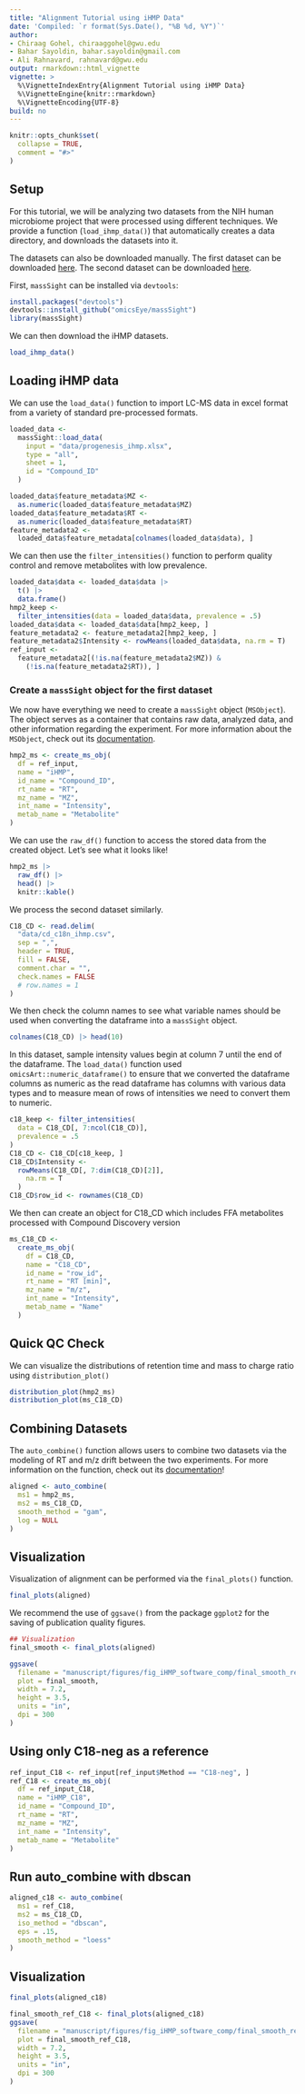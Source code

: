 ```yaml
---
title: "Alignment Tutorial using iHMP Data"
date: 'Compiled: `r format(Sys.Date(), "%B %d, %Y")`'
author:
- Chiraag Gohel, chiraaggohel@gwu.edu
- Bahar Sayoldin, bahar.sayoldin@gmail.com
- Ali Rahnavard, rahnavard@gwu.edu
output: rmarkdown::html_vignette
vignette: >
  %\VignetteIndexEntry{Alignment Tutorial using iHMP Data}
  %\VignetteEngine{knitr::rmarkdown}
  %\VignetteEncoding{UTF-8}
build: no
---
```


```r
knitr::opts_chunk$set(
  collapse = TRUE,
  comment = "#>"
)
```

## Setup

For this tutorial, we will be analyzing two datasets from the NIH human microbiome project that were processed using different techniques. We provide a function (`load_ihmp_data()`) that automatically creates a data directory, and downloads the datasets into it. 

The datasets can also be downloaded manually. The first dataset can be downloaded [here](https://gwu.box.com/shared/static/u5b2djx2sf1tq6gy3twz0x4hno1r4o58.xlsx). The second dataset can be downloaded [here](https://gwu.box.com/s/hrgfgmlllvzvmzbzyn8tolygel9brkkz). 

First, `massSight` can be installed via `devtools`:

```r
install.packages("devtools")
devtools::install_github("omicsEye/massSight")
library(massSight)
```

We can then download the iHMP datasets.

```r
load_ihmp_data()
```

## Loading iHMP data

We can use the `load_data()` function to import LC-MS data in excel format from a variety of standard pre-processed formats.

```r
loaded_data <-
  massSight::load_data(
    input = "data/progenesis_ihmp.xlsx",
    type = "all",
    sheet = 1,
    id = "Compound_ID"
  )

loaded_data$feature_metadata$MZ <-
  as.numeric(loaded_data$feature_metadata$MZ)
loaded_data$feature_metadata$RT <-
  as.numeric(loaded_data$feature_metadata$RT)
feature_metadata2 <-
  loaded_data$feature_metadata[colnames(loaded_data$data), ]
```

We can then use the `filter_intensities()` function to perform quality control and remove metabolites with low prevalence. 

```r
loaded_data$data <- loaded_data$data |>
  t() |>
  data.frame()
hmp2_keep <-
  filter_intensities(data = loaded_data$data, prevalence = .5)
loaded_data$data <- loaded_data$data[hmp2_keep, ]
feature_metadata2 <- feature_metadata2[hmp2_keep, ]
feature_metadata2$Intensity <- rowMeans(loaded_data$data, na.rm = T)
ref_input <-
  feature_metadata2[(!is.na(feature_metadata2$MZ)) &
    (!is.na(feature_metadata2$RT)), ]
```

### Create a `massSight` object for the first dataset

We now have everything we need to create a `massSight` object (`MSObject`). The object serves as a container that contains raw data, analyzed data, and other information regarding the experiment. For more information about the `MSObject`, check out its [documentation](https://omicseye.github.io/massSight/reference/MSObject-class.html).

```r
hmp2_ms <- create_ms_obj(
  df = ref_input,
  name = "iHMP",
  id_name = "Compound_ID",
  rt_name = "RT",
  mz_name = "MZ",
  int_name = "Intensity",
  metab_name = "Metabolite"
)
```


We can use the `raw_df()` function to access the stored data from the created object. Let's see what it looks like!

```r
hmp2_ms |>
  raw_df() |>
  head() |>
  knitr::kable()
```

We process the second dataset similarly.

```r
C18_CD <- read.delim(
  "data/cd_c18n_ihmp.csv",
  sep = ",",
  header = TRUE,
  fill = FALSE,
  comment.char = "",
  check.names = FALSE
  # row.names = 1
)
```

We then check the column names to see what variable names should be used when converting the dataframe into a `massSight` object.

```r
colnames(C18_CD) |> head(10)
```

In this dataset, sample intensity values begin at column 7 until the end of the dataframe.
The `load_data()` function used `omicsArt::numeric_dataframe()` to ensure that we converted the dataframe columns as numeric as the read dataframe has columns with various data types and to measure mean of rows of intensities we need to convert them to numeric.

```r
c18_keep <- filter_intensities(
  data = C18_CD[, 7:ncol(C18_CD)],
  prevalence = .5
)
C18_CD <- C18_CD[c18_keep, ]
C18_CD$Intensity <-
  rowMeans(C18_CD[, 7:dim(C18_CD)[2]],
    na.rm = T
  )
C18_CD$row_id <- rownames(C18_CD)
```

We then can create an object for C18_CD which includes FFA metabolites processed with Compound Discovery version

```r
ms_C18_CD <-
  create_ms_obj(
    df = C18_CD,
    name = "C18_CD",
    id_name = "row_id",
    rt_name = "RT [min]",
    mz_name = "m/z",
    int_name = "Intensity",
    metab_name = "Name"
  )
```

## Quick QC Check

We can visualize the distributions of retention time and mass to charge ratio using `distribution_plot()`

```r
distribution_plot(hmp2_ms)
distribution_plot(ms_C18_CD)
```

## Combining Datasets

The `auto_combine()` function allows users to combine two datasets via the modeling of RT and m/z drift between the two experiments. For more information on the function, check out its [documentation](https://omicseye.github.io/massSight/reference/auto_combine.html)!

```r
aligned <- auto_combine(
  ms1 = hmp2_ms,
  ms2 = ms_C18_CD,
  smooth_method = "gam",
  log = NULL
)
```

## Visualization

Visualization of alignment can be performed via the `final_plots()` function.

```r
final_plots(aligned)
```

We recommend the use of `ggsave()` from the package `ggplot2` for the saving of publication quality figures.

```r
## Visualization
final_smooth <- final_plots(aligned)

ggsave(
  filename = "manuscript/figures/fig_iHMP_software_comp/final_smooth_ref_all.png",
  plot = final_smooth,
  width = 7.2,
  height = 3.5,
  units = "in",
  dpi = 300
)
```

## Using only C18-neg as a reference 

```r
ref_input_C18 <- ref_input[ref_input$Method == "C18-neg", ]
ref_C18 <- create_ms_obj(
  df = ref_input_C18,
  name = "iHMP_C18",
  id_name = "Compound_ID",
  rt_name = "RT",
  mz_name = "MZ",
  int_name = "Intensity",
  metab_name = "Metabolite"
)
```

## Run auto_combine with dbscan

```r
aligned_c18 <- auto_combine(
  ms1 = ref_C18,
  ms2 = ms_C18_CD,
  iso_method = "dbscan",
  eps = .15,
  smooth_method = "loess"
)
```

## Visualization

```r
final_plots(aligned_c18)
```

```r
final_smooth_ref_C18 <- final_plots(aligned_c18)
ggsave(
  filename = "manuscript/figures/fig_iHMP_software_comp/final_smooth_ref_C18.png",
  plot = final_smooth_ref_C18,
  width = 7.2,
  height = 3.5,
  units = "in",
  dpi = 300
)
```
